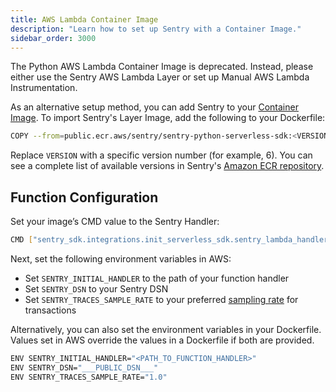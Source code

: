 ```yaml
---
title: AWS Lambda Container Image
description: "Learn how to set up Sentry with a Container Image."
sidebar_order: 3000
---
```


<Alert level="warning" title="Deprecation Notice">

The Python AWS Lambda Container Image is deprecated.
Instead, please either use the <PlatformLink to="/integrations/aws-lambda/manual-layer/">Sentry AWS Lambda Layer</PlatformLink> or set up <PlatformLink to="/integrations/aws-lambda/manual-instrumentation/">Manual AWS Lambda Instrumentation</PlatformLink>.

</Alert>

As an alternative setup method, you can add Sentry to your [Container Image](https://docs.aws.amazon.com/lambda/latest/dg/images-create.html). To import Sentry's Layer Image, add the following to your Dockerfile:

```bash {tabTitle: Dockerfile}
COPY --from=public.ecr.aws/sentry/sentry-python-serverless-sdk:<VERSION> /opt/ /opt
```

Replace `VERSION` with a specific version number (for example, 6). You can see a complete list of available versions in Sentry's [Amazon ECR repository](https://gallery.ecr.aws/sentry/sentry-python-serverless-sdk).

## Function Configuration

Set your image’s CMD value to the Sentry Handler:

```bash {tabTitle: Dockerfile}
CMD ["sentry_sdk.integrations.init_serverless_sdk.sentry_lambda_handler"]
```

Next, set the following environment variables in AWS:

- Set `SENTRY_INITIAL_HANDLER` to the path of your function handler
- Set `SENTRY_DSN` to your Sentry DSN
- Set `SENTRY_TRACES_SAMPLE_RATE` to your preferred [sampling rate](/platforms/python/configuration/sampling/#sampling-transaction-events) for transactions

Alternatively, you can also set the environment variables in your Dockerfile. Values set in AWS override the values in a Dockerfile if both are provided.

<SignInNote />

```bash {tabTitle: Dockerfile}
ENV SENTRY_INITIAL_HANDLER="<PATH_TO_FUNCTION_HANDLER>"
ENV SENTRY_DSN="___PUBLIC_DSN___"
ENV SENTRY_TRACES_SAMPLE_RATE="1.0"
```
